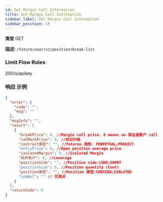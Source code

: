 ```yaml
---
id: Get Margin Call Information
title: Get Margin Call Information
sidebar_label: Get Margin Call Information
sidebar_position: 18
---
```


**类型** GET

**描述:** `/future/user/v1/position/break-list`

### Limit Flow Rules

200/s/apikey

### 响应 示例

```json title="响应"
{
  "error": {
    "code": "",
    "msg": ""
  },
  "msgInfo": "",
  "result": [
    {
      "breakPrice": 0, //Margin call price. 0 means no 保证金账户 call
      "calMarkPrice": 0, //标记价格
      "contract类型": "", //Futures 类型: PERPETUAL;PREDICT
      "entryPrice": 0, //Open position average price
      "isolatedMargin": 0, //Isolated Margin
      "杠杆账户": 0, //Leverage
      "positionSide": "", //Position side:LONG;SHORT
      "positionSize": 0, //Position quantity (Cont)
      "position类型": "", //Position 类型:CROSSED;ISOLATED
      "symbol": "" // 交易对
    }
  ],
  "returnCode": 0
}
```
